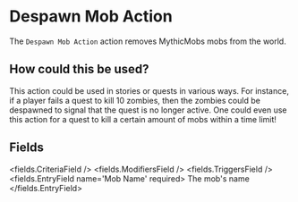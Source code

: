 
# Despawn Mob Action 

The `Despawn Mob Action` action removes MythicMobs mobs from the world.

## How could this be used?

This action could be used in stories or quests in various ways. For instance, if a player fails a quest to kill 10 zombies, then the zombies could be despawned to signal that the quest is no longer active. One could even use this action for a quest to kill a certain amount of mobs within a time limit!


## Fields

<fields.CriteriaField />
<fields.ModifiersField />
<fields.TriggersField />
<fields.EntryField name='Mob Name' required>
     The mob's name
</fields.EntryField>
